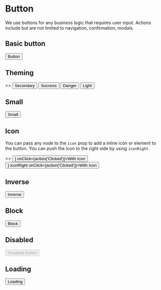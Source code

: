 
<Meta title="Components|Button" component={Button} />

# Button

We use buttons for any business logic that requires user input. Actions include but are not limited to navigation, confirmation, modals.

<Props of={Button} />

## Basic button

<Preview>
  <Story name="Default">
    <Button onClick={action('Clicked')}>Button</Button>
  </Story>
</Preview>

## Theming

<Preview>
  <Story name="Themes">
    <>
      <Button theme="secondary" onClick={action('Clicked')}>Secondary</Button>
      <Button theme="success" onClick={action('Clicked')}>Success</Button>
      <Button theme="danger" onClick={action('Clicked')}>Danger</Button>
      <Button theme="light" onClick={action('Clicked')}>Light</Button>
    </>
  </Story>
</Preview>

## Small

<Preview>
  <Story name="Small">
    <Button small onClick={action('Clicked')}>Small</Button>
  </Story>
</Preview>

## Icon

You can pass any node to the `icon` prop to add a inline icon or element to the button. You can push the icon to the
right side by using `iconRight`.

<Preview>
  <Story name="Icon">
    <>
    <Button icon={<CheckCircle/>} onClick={action('Clicked')}>With Icon</Button>
    <Button icon={<CheckCircle/>} iconRight onClick={action('Clicked')}>With Icon</Button>
    </>
  </Story>
</Preview>

## Inverse

<Preview>
  <Story name="Inverse">
    <div style={{ background: '#000', display: 'inline-block', padding: '10px' }}>
      <Button inverse onClick={action('Clicked')}>Inverse</Button>
    </div>
  </Story>
</Preview>

## Block

<Preview>
  <Story name="Block">
    <Button block onClick={action('Clicked')}>Block</Button>
  </Story>
</Preview>

## Disabled

<Preview>
  <Story name="Disabled">
    <Button disabled onClick={action('Clicked')}>Disabled Button</Button>
  </Story>
</Preview>

## Loading

<Preview>
  <Story name="Loading">
    <Button loading onClick={action('Clicked')}>Loading</Button>
  </Story>
</Preview>